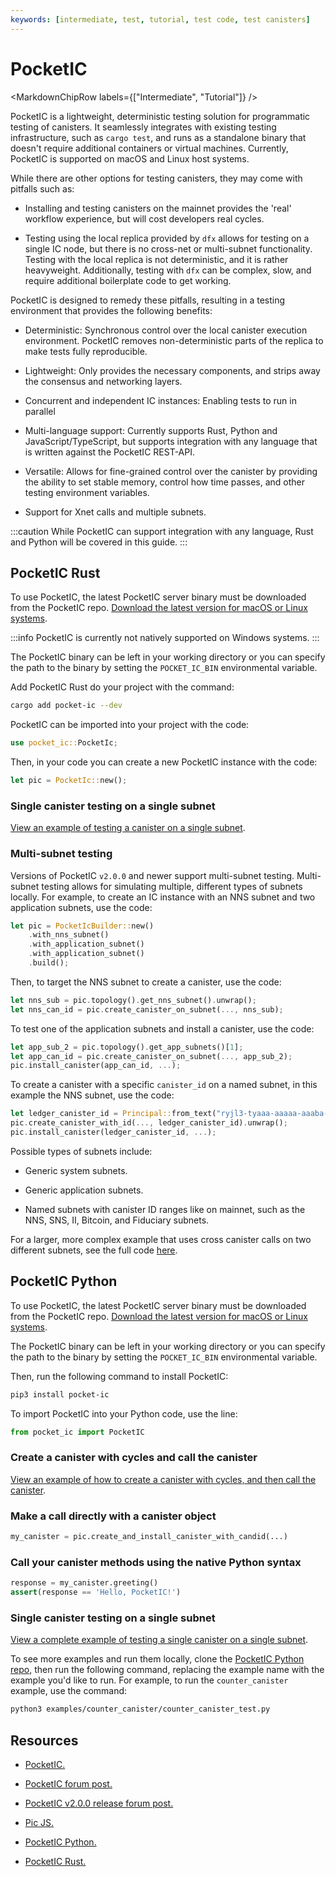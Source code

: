 ```yaml
---
keywords: [intermediate, test, tutorial, test code, test canisters]
---
```




# PocketIC

<MarkdownChipRow labels={["Intermediate", "Tutorial"]} />



PocketIC is a lightweight, deterministic testing solution for programmatic testing of <GlossaryTooltip>canisters</GlossaryTooltip>.
It seamlessly integrates with existing testing infrastructure, such as `cargo test`, and runs as a standalone binary that doesn't require additional containers or virtual machines.
Currently, PocketIC is supported on macOS and Linux host systems.

While there are other options for testing canisters, they may come with pitfalls such as:

- Installing and testing canisters on the mainnet provides the 'real' workflow experience, but will cost developers real cycles.

- Testing using the local <GlossaryTooltip>replica</GlossaryTooltip> provided by `dfx` allows for testing on a single IC node, but there is no cross-net or multi-subnet functionality. Testing with the local replica is not deterministic, and it is rather heavyweight. Additionally, testing with `dfx` can be complex, slow, and require additional boilerplate code to get working.

PocketIC is designed to remedy these pitfalls, resulting in a testing environment that provides the following benefits:

- Deterministic: Synchronous control over the local canister execution environment. PocketIC removes non-deterministic parts of the replica to make tests fully reproducible.

- Lightweight: Only provides the necessary components, and strips away the consensus and networking layers.

- Concurrent and independent IC instances: Enabling tests to run in parallel

- Multi-language support: Currently supports Rust, Python and JavaScript/TypeScript, but supports integration with any language that is written against the PocketIC REST-API.

- Versatile: Allows for fine-grained control over the canister by providing the ability to set stable memory, control how time passes, and other testing environment variables.

- Support for Xnet calls and multiple subnets.

:::caution
While PocketIC can support integration with any language, Rust and Python will be covered in this guide.
:::

## PocketIC Rust

To use PocketIC, the latest PocketIC server binary must be downloaded from the PocketIC repo. [Download the latest version for macOS or Linux systems](https://github.com/dfinity/pocketic?tab=readme-ov-file#download-the-pocketic-server).

:::info
PocketIC is currently not natively supported on Windows systems.
:::

The PocketIC binary can be left in your working directory or you can specify the path to the binary by setting the `POCKET_IC_BIN` environmental variable.

Add PocketIC Rust do your project with the command:

```bash
cargo add pocket-ic --dev
```

PocketIC can be imported into your project with the code:

```rust
use pocket_ic::PocketIc;
```

Then, in your code you can create a new PocketIC instance with the code:

```rust
let pic = PocketIc::new();
```

### Single canister testing on a single subnet

[View an example of testing a canister on a single subnet](https://crates.io/crates/pocket-ic).

### Multi-subnet testing

Versions of PocketIC `v2.0.0` and newer support multi-subnet testing. Multi-subnet testing allows for simulating multiple, different types of subnets locally. For example, to create an IC instance with an NNS subnet and two application subnets, use the code:

```rust
let pic = PocketIcBuilder::new()
    .with_nns_subnet()
    .with_application_subnet()
    .with_application_subnet()
    .build();
```

Then, to target the NNS subnet to create a canister, use the code:

```rust
let nns_sub = pic.topology().get_nns_subnet().unwrap();
let nns_can_id = pic.create_canister_on_subnet(..., nns_sub);
```

To test one of the application subnets and install a canister, use the code:

```rust
let app_sub_2 = pic.topology().get_app_subnets()[1];
let app_can_id = pic.create_canister_on_subnet(..., app_sub_2);
pic.install_canister(app_can_id, ...);
```

To create a canister with a specific `canister_id` on a named subnet, in this example the NNS subnet, use the code:

```rust
let ledger_canister_id = Principal::from_text("ryjl3-tyaaa-aaaaa-aaaba-cai").unwrap();
pic.create_canister_with_id(..., ledger_canister_id).unwrap();
pic.install_canister(ledger_canister_id, ...);
```

Possible types of subnets include:

- Generic system subnets.

- Generic application subnets.

- Named subnets with canister ID ranges like on mainnet, such as the NNS, SNS, II, Bitcoin, and Fiduciary subnets.

For a larger, more complex example that uses cross canister calls on two different subnets, see the full code [here](https://github.com/dfinity/ic/blob/HEAD/packages/pocket-ic/tests/tests.rs#L57).

## PocketIC Python

To use PocketIC, the latest PocketIC server binary must be downloaded from the PocketIC repo. [Download the latest version for macOS or Linux systems](https://github.com/dfinity/pocketic#download-the-pocketic-server).

The PocketIC binary can be left in your working directory or you can specify the path to the binary by setting the `POCKET_IC_BIN` environmental variable.

Then, run the following command to install PocketIC:

```bash
pip3 install pocket-ic
```

To import PocketIC into your Python code, use the line:

```python
from pocket_ic import PocketIC
```

### Create a canister with <GlossaryTooltip>cycles</GlossaryTooltip> and call the canister

[View an example of how to create a canister with cycles, and then call the canister](https://pypi.org/project/pocket-ic/).

### Make a call directly with a canister object

```python
my_canister = pic.create_and_install_canister_with_candid(...)
```

### Call your canister methods using the native Python syntax

```python
response = my_canister.greeting()
assert(response == 'Hello, PocketIC!')
```

### Single canister testing on a single subnet

[View a complete example of testing a single canister on a single subnet](https://github.com/dfinity/pocketic-py/blob/main/examples/counter_canister/counter_canister_test.py).

To see more examples and run them locally, clone the [PocketIC Python repo](https://github.com/dfinity/pocketic-py), then run the following command, replacing the example name with the example you'd like to run. For example, to run the `counter_canister` example, use the command:

```bash
python3 examples/counter_canister/counter_canister_test.py
```

## Resources

- [PocketIC.](https://github.com/dfinity/pocketic)

- [PocketIC forum post.](https://forum.dfinity.org/t/pocketic-fast-and-versatile-canister-testing-in-rust-and-python/23793)

- [PocketIC v2.0.0 release forum post.](https://forum.dfinity.org/t/pocketic-multi-subnet-canister-testing/24901)
- [Pic JS.](https://www.npmjs.com/package/@hadronous/pic)

- [PocketIC Python.](https://pypi.org/project/pocket-ic/)

- [PocketIC Rust.](https://crates.io/crates/pocket-ic)
